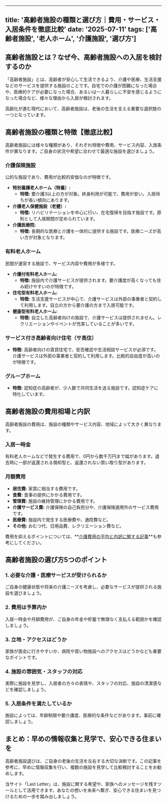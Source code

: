
---
title: '高齢者施設の種類と選び方｜費用・サービス・入居条件を徹底比較'
date: '2025-07-11'
tags: ['高齢者施設', '老人ホーム', '介護施設', '選び方']
---

## 高齢者施設とは？なぜ今、高齢者施設への入居を検討するのか

「高齢者施設」とは、高齢者が安心して生活できるよう、介護や医療、生活支援などのサービスを提供する施設のことです。自宅での介護が困難になった場合や、医療的ケアが必要になった場合、あるいは一人暮らしに不安を感じるようになった場合など、様々な理由から入居が検討されます。

高齢化が進む現代において、高齢者施設は、老後の生活を支える重要な選択肢の一つとなっています。

## 高齢者施設の種類と特徴【徹底比較】

高齢者施設には様々な種類があり、それぞれ特徴や費用、サービス内容、入居条件が異なります。ご自身の状況や希望に合わせて最適な施設を選びましょう。

### 介護保険施設

公的な施設であり、費用が比較的安価なのが特徴です。

*   **特別養護老人ホーム（特養）:**
    *   **特徴:** 要介護3以上の方が対象。終身利用が可能で、費用が安い。入居待ちが長い傾向にあります。
*   **介護老人保健施設（老健）:**
    *   **特徴:** リハビリテーションを中心に行い、在宅復帰を目指す施設です。原則として入居期間が定められています。
*   **介護医療院:**
    *   **特徴:** 長期的な医療と介護を一体的に提供する施設です。医療ニーズが高い方が対象となります。

### 有料老人ホーム

民間が運営する施設で、サービス内容や費用が多様です。

*   **介護付有料老人ホーム:**
    *   **特徴:** 施設内で介護サービスが提供されます。要介護度が高くなっても住み続けやすいのが特徴です。
*   **住宅型有料老人ホーム:**
    *   **特徴:** 生活支援サービスが中心で、介護サービスは外部の事業者と契約して利用します。自立の方から要介護の方まで入居可能です。
*   **健康型有料老人ホーム:**
    *   **特徴:** 自立した高齢者向けの施設で、介護サービスは提供されません。レクリエーションやイベントが充実していることが多いです。

### サービス付き高齢者向け住宅（サ高住）

*   **特徴:** 高齢者向けの賃貸住宅で、安否確認や生活相談サービスが必須です。介護サービスは外部の事業者と契約して利用します。比較的自由度が高いのが特徴です。

### グループホーム

*   **特徴:** 認知症の高齢者が、少人数で共同生活を送る施設です。認知症ケアに特化しています。

## 高齢者施設の費用相場と内訳

高齢者施設の費用は、施設の種類やサービス内容、地域によって大きく異なります。

### 入居一時金

有料老人ホームなどで発生する費用で、0円から数千万円まで幅があります。退去時に一部が返還される償却型と、返還されない買い取り型があります。

### 月額費用

*   **居住費:** 家賃に相当する費用です。
*   **食費:** 食事の提供にかかる費用です。
*   **管理費:** 施設の維持管理にかかる費用です。
*   **介護サービス費:** 介護保険の自己負担分や、介護保険適用外のサービス費用です。
*   **医療費:** 施設内で発生する医療費や、通院費など。
*   **その他:** おむつ代、日用品費、レクリエーション費など。

費用を抑えるポイントについては、**[介護費用の平均と内訳に関する記事](/articles/nursing-care-costs-guide)**も参考にしてください。

## 高齢者施設の選び方5つのポイント

### 1. 必要な介護・医療サービスが受けられるか

ご自身の健康状態や将来の介護ニーズを考慮し、必要なサービスが提供される施設を選びましょう。

### 2. 費用は予算内か

入居一時金や月額費用が、ご自身の年金や貯蓄で無理なく支払える範囲かを確認しましょう。

### 3. 立地・アクセスはどうか

家族が面会に行きやすいか、病院や買い物施設へのアクセスはどうかなども重要なポイントです。

### 4. 施設の雰囲気・スタッフの対応

実際に施設を見学し、入居者の方々の表情や、スタッフの対応、施設の清潔感などを確認しましょう。

### 5. 入居条件を満たしているか

施設によっては、年齢制限や要介護度、医療的な条件などがあります。事前に確認しましょう。

## まとめ：早めの情報収集と見学で、安心できる住まいを

高齢者施設選びは、ご自身の老後の生活を左右する大切な決断です。この記事を参考に、早めに情報収集を行い、複数の施設を見学して比較検討することをお勧めします。

当サイト「Last Letter」は、施設に関する希望や、家族へのメッセージを残すツールとして活用できます。あなたの想いを未来へ繋ぎ、安心できる住まいを見つけるための一歩を踏み出しましょう。
